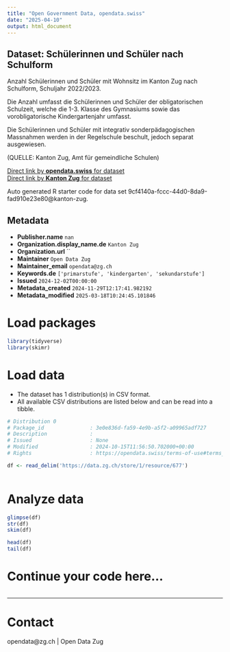 ```yaml
---
title: "Open Government Data, opendata.swiss"
date: "2025-04-10"
output: html_document
---
```


## Dataset: Schülerinnen und Schüler nach Schulform

Anzahl Schülerinnen und Schüler mit Wohnsitz im Kanton Zug nach Schulform, Schuljahr 2022/2023.

Die Anzahl umfasst die Schülerinnen und Schüler der obligatorischen Schulzeit, welche die 1-3. Klasse des Gymnasiums sowie das vorobligatorische Kindergartenjahr umfasst.

Die Schülerinnen und Schüler mit integrativ sonderpädagogischen Massnahmen werden in der Regelschule beschult, jedoch separat ausgewiesen.

(QUELLE: Kanton Zug, Amt für gemeindliche Schulen)

[Direct link by **opendata.swiss** for dataset](https://opendata.swiss/de/dataset/schulerinnen-und-schuler-nach-schulform)<br>
[Direct link by **Kanton Zug** for dataset](https://www.zg.ch/behoerden/gesundheitsdirektion/statistikfachstelle/themen/bildung/2-volksschule-und-privatschulen)

Auto generated R starter code for data set 9cf4140a-fccc-44d0-8da9-fad910e23e80@kanton-zug.

## Metadata

- **Publisher.name** `nan`
- **Organization.display_name.de** `Kanton Zug`
- **Organization.url** ``
- **Maintainer** `Open Data Zug`
- **Maintainer_email** `opendata@zg.ch`
- **Keywords.de** `['primarstufe', 'kindergarten', 'sekundarstufe']`
- **Issued** `2024-12-02T00:00:00`
- **Metadata_created** `2024-11-29T12:17:41.982192`
- **Metadata_modified** `2025-03-18T10:24:45.101846`


# Load packages

```r

library(tidyverse)
library(skimr)

```

# Load data

-   The dataset has 1 distribution(s) in CSV format.
-   All available CSV distributions are listed below and can be read into a tibble.

```r

# Distribution 0
# Package_id               : 3e0e836d-fa59-4e9b-a5f2-a09965adf727
# Description              : 
# Issued                   : None
# Modified                 : 2024-10-15T11:56:50.702000+00:00
# Rights                   : https://opendata.swiss/terms-of-use#terms_open

df <- read_delim('https://data.zg.ch/store/1/resource/677')



```

# Analyze data

```r

glimpse(df)
str(df)
skim(df)

head(df)
tail(df)

```

# Continue your code here...

```r

```

------------------------------------------------------------------------

# Contact

opendata@zg.ch | Open Data Zug
